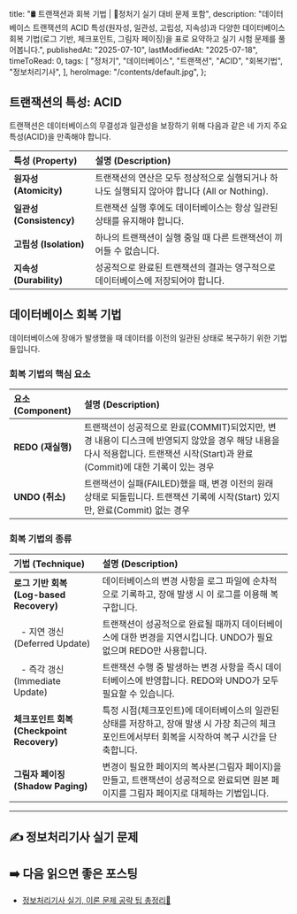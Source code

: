 
  title: "🛢️ 트랜잭션과 회복 기법 | 🚀정처기 실기 대비 문제 포함",
  description:
    "데이터베이스 트랜잭션의 ACID 특성(원자성, 일관성, 고립성, 지속성)과 다양한 데이터베이스 회복 기법(로그 기반, 체크포인트, 그림자 페이징)을 표로 요약하고 실기 시험 문제를 풀어봅니다.",
  publishedAt: "2025-07-10",
  lastModifiedAt: "2025-07-18",
  timeToRead: 0,
  tags: [
    "정처기",
    "데이터베이스",
    "트랜잭션",
    "ACID",
    "회복기법",
    "정보처리기사",
  ],
  heroImage: "/contents/default.jpg",
};

## 트랜잭션의 특성: ACID

트랜잭션은 데이터베이스의 무결성과 일관성을 보장하기 위해 다음과 같은 네 가지 주요 특성(ACID)을 만족해야 합니다.

| 특성 (Property)          | 설명 (Description)                                                                           |
| :----------------------- | :------------------------------------------------------------------------------------------- |
| **원자성 (Atomicity)**   | 트랜잭션의 연산은 모두 정상적으로 실행되거나 하나도 실행되지 않아야 합니다 (All or Nothing). |
| **일관성 (Consistency)** | 트랜잭션 실행 후에도 데이터베이스는 항상 일관된 상태를 유지해야 합니다.                      |
| **고립성 (Isolation)**   | 하나의 트랜잭션이 실행 중일 때 다른 트랜잭션이 끼어들 수 없습니다.                           |
| **지속성 (Durability)**  | 성공적으로 완료된 트랜잭션의 결과는 영구적으로 데이터베이스에 저장되어야 합니다.             |

## 데이터베이스 회복 기법

데이터베이스에 장애가 발생했을 때 데이터를 이전의 일관된 상태로 복구하기 위한 기법들입니다.

### 회복 기법의 핵심 요소

| 요소 (Component)  | 설명 (Description)                                                                                                                                                             |
| :---------------- | :----------------------------------------------------------------------------------------------------------------------------------------------------------------------------- |
| **REDO (재실행)** | 트랜잭션이 성공적으로 완료(COMMIT)되었지만, 변경 내용이 디스크에 반영되지 않았을 경우 해당 내용을 다시 적용합니다. 트랜잭션 시작(Start)과 완료(Commit)에 대한 기록이 있는 경우 |
| **UNDO (취소)**   | 트랜잭션이 실패(FAILED)했을 때, 변경 이전의 원래 상태로 되돌립니다. 트랜잭션 기록에 시작(Start) 있지만, 완료(Commit) 없는 경우                                                 |

### 회복 기법의 종류

| 기법 (Technique)                            | 설명 (Description)                                                                                                                                 |
| :------------------------------------------ | :------------------------------------------------------------------------------------------------------------------------------------------------- |
| **로그 기반 회복 (Log-based Recovery)**     | 데이터베이스의 변경 사항을 로그 파일에 순차적으로 기록하고, 장애 발생 시 이 로그를 이용해 복구합니다.                                              |
| &nbsp;&nbsp; - 지연 갱신 (Deferred Update)  | 트랜잭션이 성공적으로 완료될 때까지 데이터베이스에 대한 변경을 지연시킵니다. UNDO가 필요 없으며 REDO만 사용합니다.                                 |
| &nbsp;&nbsp; - 즉각 갱신 (Immediate Update) | 트랜잭션 수행 중 발생하는 변경 사항을 즉시 데이터베이스에 반영합니다. REDO와 UNDO가 모두 필요할 수 있습니다.                                       |
| **체크포인트 회복 (Checkpoint Recovery)**   | 특정 시점(체크포인트)에 데이터베이스의 일관된 상태를 저장하고, 장애 발생 시 가장 최근의 체크포인트에서부터 회복을 시작하여 복구 시간을 단축합니다. |
| **그림자 페이징 (Shadow Paging)**           | 변경이 필요한 페이지의 복사본(그림자 페이지)을 만들고, 트랜잭션이 성공적으로 완료되면 원본 페이지를 그림자 페이지로 대체하는 기법입니다.           |

---

## ✍️ 정보처리기사 실기 문제

<ProblemAnswer
  problem="트랜잭션이 성공적으로 완료되었으나, 해당 변경 내용이 디스크에 반영되지 않은 경우, 로그를 참조하여 변경 내용을 다시 실행하는 데이터베이스 회복 기법의 핵심 요소는 무엇인지 서술하시오."
  correctAnswer="REDO"
/>

## ➡️ 다음 읽으면 좋은 포스팅

- [정보처리기사 실기, 이론 문제 공략 팁 총정리📝](/ko/blog/korean-information-processing-engineer-practical-exam-strategy)
